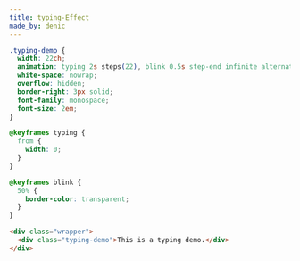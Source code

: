 ```yaml
---
title: typing-Effect
made_by: denic
---
```


```css
.typing-demo {
  width: 22ch;
  animation: typing 2s steps(22), blink 0.5s step-end infinite alternate;
  white-space: nowrap;
  overflow: hidden;
  border-right: 3px solid;
  font-family: monospace;
  font-size: 2em;
}

@keyframes typing {
  from {
    width: 0;
  }
}

@keyframes blink {
  50% {
    border-color: transparent;
  }
}
```

```html
<div class="wrapper">
  <div class="typing-demo">This is a typing demo.</div>
</div>
```
